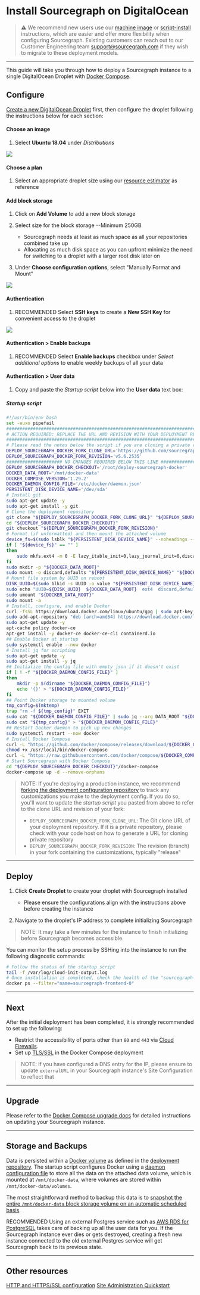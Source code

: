 # Install Sourcegraph on DigitalOcean

> ⚠️ We recommend new users use our [machine image](/admin/deploy/machine-images/) or [script-install](/admin/deploy/single-node/script) instructions, which are easier and offer more flexibility when configuring Sourcegraph. Existing customers can reach out to our Customer Engineering team support@sourcegraph.com if they wish to migrate to these deployment models.

---

This guide will take you through how to deploy a Sourcegraph instance to a single DigitalOcean Droplet with [Docker Compose](https://docs.docker.com/compose/).

## Configure

[Create a new DigitalOcean Droplet](https://cloud.digitalocean.com/droplets/new) first, then configure the droplet following the instructions below for each section:

#### Choose an image

1. Select **Ubuntu 18.04** under *Distributions*

<img class="screenshot w-100" src="https://user-images.githubusercontent.com/68532117/188502550-bbab20a0-df2d-4e45-a484-628e022505c9.png"/>

#### Choose a plan

1. Select an appropriate droplet size using our [resource estimator](/admin/deploy/resource_estimator) as reference

#### Add block storage

1. Click on **Add Volume** to add a new block storage

2. Select size for the block storage --Minimum 250GB
      * Sourcegraph needs at least as much space as all your repositories combined take up
      * Allocating as much disk space as you can upfront minimize the need for switching to a droplet with a larger root disk later on

3. Under **Choose configuration options**, select "Manually Format and Mount"

<img class="screenshot w-100" src="https://user-images.githubusercontent.com/68532117/188502606-66bc1301-edbb-493d-b64d-f4a3e6dd0487.png"/>

#### Authentication

1. <span class="badge badge-note">RECOMMENDED</span> Select **SSH keys** to create a **New SSH Key** for convenient access to the droplet

<img class="screenshot w-100" src="https://user-images.githubusercontent.com/68532117/188502682-37667333-75d0-4bd9-8fa8-3b92924c9755.png"/>

#### Authentication > Enable backups

1. <span class="badge badge-note">RECOMMENDED</span> Select **Enable backups** checkbox under *Select additional options* to enable weekly backups of all your data

#### Authentication > User data

1. Copy and paste the *Startup script* below into the **User data** text box:

##### Startup script

```bash
#!/usr/bin/env bash
set -euxo pipefail
###############################################################################
# ACTION REQUIRED: REPLACE THE URL AND REVISION WITH YOUR DEPLOYMENT REPO INFO
###############################################################################
# Please read the notes below the script if you are cloning a private repository
DEPLOY_SOURCEGRAPH_DOCKER_FORK_CLONE_URL='https://github.com/sourcegraph/deploy-sourcegraph-docker.git'
DEPLOY_SOURCEGRAPH_DOCKER_FORK_REVISION='v5.6.2535'
##################### NO CHANGES REQUIRED BELOW THIS LINE #####################
DEPLOY_SOURCEGRAPH_DOCKER_CHECKOUT='/root/deploy-sourcegraph-docker'
DOCKER_DATA_ROOT='/mnt/docker-data'
DOCKER_COMPOSE_VERSION='1.29.2'
DOCKER_DAEMON_CONFIG_FILE='/etc/docker/daemon.json'
PERSISTENT_DISK_DEVICE_NAME='/dev/sda'
# Install git
sudo apt-get update -y
sudo apt-get install -y git
# Clone the deployment repository
git clone "${DEPLOY_SOURCEGRAPH_DOCKER_FORK_CLONE_URL}" "${DEPLOY_SOURCEGRAPH_DOCKER_CHECKOUT}"
cd "${DEPLOY_SOURCEGRAPH_DOCKER_CHECKOUT}"
git checkout "${DEPLOY_SOURCEGRAPH_DOCKER_FORK_REVISION}"
# Format (if unformatted) and then mount the attached volume
device_fs=$(sudo lsblk "${PERSISTENT_DISK_DEVICE_NAME}" --noheadings --output fsType)
if [ "${device_fs}" == "" ]
then
    sudo mkfs.ext4 -m 0 -E lazy_itable_init=0,lazy_journal_init=0,discard "${PERSISTENT_DISK_DEVICE_NAME}"
fi
sudo mkdir -p "${DOCKER_DATA_ROOT}"
sudo mount -o discard,defaults "${PERSISTENT_DISK_DEVICE_NAME}" "${DOCKER_DATA_ROOT}"
# Mount file system by UUID on reboot
DISK_UUID=$(sudo blkid -s UUID -o value "${PERSISTENT_DISK_DEVICE_NAME}")
sudo echo "UUID=${DISK_UUID}  ${DOCKER_DATA_ROOT}  ext4  discard,defaults,nofail  0  2" >> '/etc/fstab'
sudo umount "${DOCKER_DATA_ROOT}"
sudo mount -a
# Install, configure, and enable Docker
curl -fsSL https://download.docker.com/linux/ubuntu/gpg | sudo apt-key add -
sudo add-apt-repository "deb [arch=amd64] https://download.docker.com/linux/ubuntu $(lsb_release -cs) stable"
sudo apt-get update -y
apt-cache policy docker-ce
apt-get install -y docker-ce docker-ce-cli containerd.io
## Enable Docker at startup
sudo systemctl enable --now docker
# Install jq for scripting
sudo apt-get update -y
sudo apt-get install -y jq
## Initialize the config file with empty json if it doesn't exist
if [ ! -f "${DOCKER_DAEMON_CONFIG_FILE}" ]
then
    mkdir -p $(dirname "${DOCKER_DAEMON_CONFIG_FILE}")
    echo '{}' > "${DOCKER_DAEMON_CONFIG_FILE}"
fi
## Point Docker storage to mounted volume
tmp_config=$(mktemp)
trap "rm -f ${tmp_config}" EXIT
sudo cat "${DOCKER_DAEMON_CONFIG_FILE}" | sudo jq --arg DATA_ROOT "${DOCKER_DATA_ROOT}" '.["data-root"]=$DATA_ROOT' > "${tmp_config}"
sudo cat "${tmp_config}" > "${DOCKER_DAEMON_CONFIG_FILE}"
## Restart Docker daemon to pick up new changes
sudo systemctl restart --now docker
# Install Docker Compose
curl -L "https://github.com/docker/compose/releases/download/${DOCKER_COMPOSE_VERSION}/docker-compose-$(uname -s)-$(uname -m)" -o /usr/local/bin/docker-compose
chmod +x /usr/local/bin/docker-compose
curl -L "https://raw.githubusercontent.com/docker/compose/${DOCKER_COMPOSE_VERSION}/contrib/completion/bash/docker-compose" -o /etc/bash_completion.d/docker-compose
# Start Sourcegraph with Docker Compose
cd "${DEPLOY_SOURCEGRAPH_DOCKER_CHECKOUT}"/docker-compose
docker-compose up -d --remove-orphans
```

> NOTE: If you're deploying a production instance, we recommend [forking the deployment configuration repository](/admin/deploy/docker-compose/#step-1-fork-the-deployment-repository) to track any customizations you make to the deployment config. If you do so, you'll want to update the *startup script* you pasted from above to refer to the clone URL and revision of your fork:
>
> - `DEPLOY_SOURCEGRAPH_DOCKER_FORK_CLONE_URL`: The Git clone URL of your deployment repository. If it is a private repository, please check with your code host on how to generate a URL for cloning private repository
> - `DEPLOY_SOURCEGRAPH_DOCKER_FORK_REVISION`: The revision (branch) in your fork containing the customizations, typically "release"

---

## Deploy

1. Click **Create Droplet** to create your droplet with Sourcegraph installed
   - Please ensure the configurations align with the instructions above before creating the instance

2. Navigate to the droplet's IP address to complete initializing Sourcegraph

>NOTE: It may take a few minutes for the instance to finish initializing before Sourcegraph becomes accessible.

You can monitor the setup process by SSHing into the instance to run the following diagnostic commands:

```bash
# Follow the status of the startup script
tail -f /var/log/cloud-init-output.log
# Once installation is completed, check the health of the "sourcegraph-frontend" container
docker ps --filter="name=sourcegraph-frontend-0"
```

---

## Next

After the initial deployment has been completed, it is strongly recommended to set up the following:

* Restrict the accessibility of ports other than `80` and `443` via [Cloud
  Firewalls](https://www.digitalocean.com/docs/networking/firewalls/quickstart/).
* Set up [TLS/SSL](/admin/http_https_configuration#sourcegraph-via-docker-compose-caddy-2) in the Docker Compose deployment

> NOTE: If you have configured a DNS entry for the IP, please ensure to update `externalURL` in your Sourcegraph instance's Site Configuration to reflect that

---

## Upgrade

Please refer to the [Docker Compose upgrade docs](/admin/deploy/docker-compose/upgrade) for detailed instructions on updating your Sourcegraph instance.

---

## Storage and Backups

Data is persisted within a [Docker volume](https://docs.docker.com/storage/volumes/) as defined in the [deployment repository](https://github.com/sourcegraph/deploy-sourcegraph-docker/blob/master/docker-compose/docker-compose.yaml). The startup script configures Docker using a [daemon configuration file](https://docs.docker.com/engine/reference/commandline/dockerd/#daemon-configuration-file) to store all the data on the attached data volume, which is mounted at `/mnt/docker-data`, where volumes are stored within `/mnt/docker-data/volumes`.

The most straightforward method to backup this data is to [snapshot the entire `/mnt/docker-data` block storage volume on an automatic scheduled basis](https://www.digitalocean.com/docs/images/snapshots/).

<span class="badge badge-note">RECOMMENDED</span> Using an external Postgres service such as [AWS RDS for PostgreSQL](https://aws.amazon.com/rds/) takes care of backing up all the user data for you. If the Sourcegraph instance ever dies or gets destroyed, creating a fresh new instance connected to the old external Postgres service will get Sourcegraph back to its previous state.

---

## Other resources

[HTTP and HTTPS/SSL configuration](/admin/http_https_configuration#sourcegraph-via-docker-compose-caddy-2)
[Site Administration Quickstart](/admin/how-to/site-admin-quickstart)
